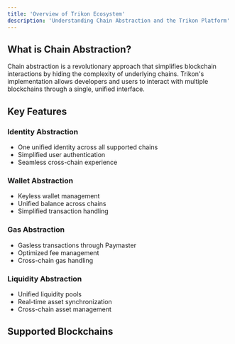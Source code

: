 ```yaml
---
title: 'Overview of Trikon Ecosystem'
description: 'Understanding Chain Abstraction and the Trikon Platform'
---
```


## What is Chain Abstraction?

Chain abstraction is a revolutionary approach that simplifies blockchain interactions by hiding the complexity of underlying chains. Trikon's implementation allows developers and users to interact with multiple blockchains through a single, unified interface.

## Key Features

### Identity Abstraction
- One unified identity across all supported chains
- Simplified user authentication
- Seamless cross-chain experience

### Wallet Abstraction
- Keyless wallet management
- Unified balance across chains
- Simplified transaction handling

### Gas Abstraction
- Gasless transactions through Paymaster
- Optimized fee management
- Cross-chain gas handling

### Liquidity Abstraction
- Unified liquidity pools
- Real-time asset synchronization
- Cross-chain asset management

## Supported Blockchains

<CardGroup cols={3}>
  <Card title="Ethereum" icon="ethereum" />
  <Card title="Polygon" icon="polygon" />
  <Card title="BSC" icon="binary" />
</CardGroup> 